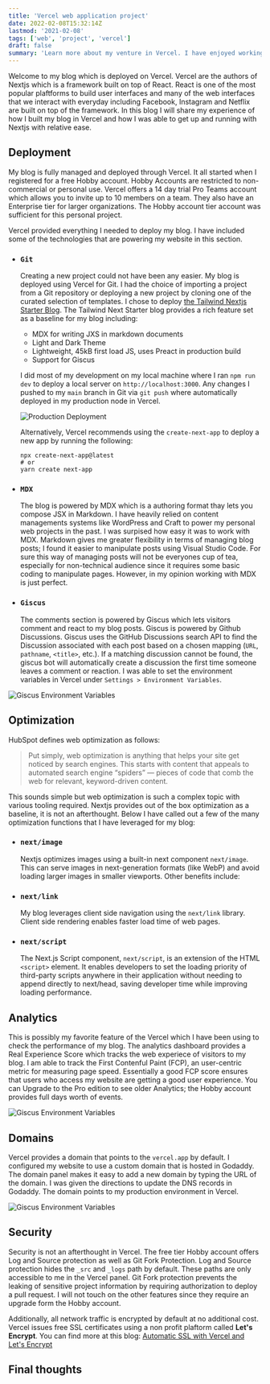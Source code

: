 ```yaml
---
title: 'Vercel web application project'
date: 2022-02-08T15:32:14Z
lastmod: '2021-02-08'
tags: ['web', 'project', 'vercel']
draft: false
summary: 'Learn more about my venture in Vercel. I have enjoyed working with the platform and developing this site'
---
```


Welcome to my blog which is deployed on Vercel. Vercel are the authors of Nextjs which is a framework built on top of React. React is one of the most popular plaftforms to build user interfaces and many of the web interfaces that we interact with everyday including Facebook, Instagram and Netflix are built on top of the framework. In this blog I will share my experience of how I built my blog in Vercel and how I was able to get up and running with Nextjs with relative ease.

## Deployment

My blog is fully managed and deployed through Vercel. It all started when I registered for a free Hobby account. Hobby Accounts are restricted to non-commercial or personal use. Vercel offers a 14 day trial Pro Teams account which allows you to invite up to 10 members on a team. They also have an Enterprise tier for larger organizations. The Hobby account tier account was sufficient for this personal project.

Vercel provided everything I needed to deploy my blog. I have included some of the technologies that are powering my website in this section.

- ### `Git`
    Creating a new project could not have been any easier. My blog is deployed using Vercel for Git. I had the choice of importing a project from a Git repository or deploying a new project by cloning one of the curated selection of templates. I chose to deploy [the Tailwind Nextjs Starter Blog](https://tailwind-nextjs-starter-blog.vercel.app/blog/introducing-tailwind-nextjs-starter-blog). The Tailwind Next Starter blog provides a rich feature set as a baseline for my blog including:

    - MDX for writing JXS in markdown documents
    - Light and Dark Theme
    - Lightweight, 45kB first load JS, uses Preact in production build
    - Support for Giscus

    I did most of my development on my local machine where I ran `npm run dev` to deploy a local server on  `http://localhost:3000`. Any changes I pushed to my `main` branch in Git via `git push` where automatically deployed in my production node in Vercel.

    ![Production Deployment](/static/images/building.png)
    
    Alternatively, Vercel recommends using the `create-next-app` to deploy a new app by running the following:

    ```
    npx create-next-app@latest
    # or
    yarn create next-app
    ```

- ### `MDX`
    The blog is powered by MDX which is a authoring format thay lets you compose JSX in Markdown. I have heavily relied on content managements systems like WordPress and Craft to power my personal web projects in the past. I was surpised how easy it was to work with MDX. Markdown gives me greater flexibility in terms of managing blog posts; I found it easier to manipulate posts using Visual Studio Code. For sure this way of managing posts will not be everyones cup of tea, especially for non-technical audience since it requires some basic coding to manipulate pages. However, in my opinion working with MDX is just perfect.

- ### `Giscus`
    The comments section is powered by Giscus which lets visitors comment and react to my blog posts. Giscus is powered by Github Discussions. Giscus uses the GitHub Discussions search API to find the Discussion associated with each post based on a chosen mapping (`URL`, `pathname`, `<title>`, etc.). If a matching discussion cannot be found, the giscus bot will automatically create a discussion the first time someone leaves a comment or reaction. I was able to set the environment variables in Vercel under `Settings > Environment Variables`. 
    
![Giscus Environment Variables](/static/images/environment.png)

## Optimization

HubSpot defines web optimization as follows:
   > Put simply, web optimization is anything that helps your site get noticed by search engines. This starts with content that appeals to automated search engine “spiders” — pieces of code that comb the web for relevant, keyword-driven content.

This sounds simple but web optimization is such a complex topic with various tooling required. Nextjs provides out of the box optimization as a baseline, it is not an afterthought. Below I have called out a few of the many optimization functions that I have leveraged for my blog:

- ### `next/image`
    Nextjs optimizes images using a built-in next component `next/image`. This can serve images in next-generation formats (like WebP) and avoid loading larger images in smaller viewports. Other benefits include:

- ### `next/link`
    My blog leverages client side navigation using the `next/link` library. Client side rendering enables faster load time of web pages. 

- ### `next/script`
    The Next.js Script component, `next/script`, is an extension of the HTML `<script>` element. It enables developers to set the loading priority of third-party scripts anywhere in their application without needing to append directly to next/head, saving developer time while improving loading performance.

## Analytics

This is possibly my favorite feature of the Vercel which I have been using to check the performance of my blog. The analytics dashboard provides a Real Experience Score which tracks the web experiece of visitors to my blog. I am able to track the First Contenful Paint (FCP), an user-centric metric for measuring page speed. Essentially a good FCP score ensures that users who access my website are getting a good user experience. You can Upgrade to the Pro edition to see older Analytics; the Hobby account provides full days worth of events.

![Giscus Environment Variables](/static/images/analytics.png)

## Domains

Vercel provides a domain that points to the `vercel.app` by default. I configured my website to use a custom domain that is hosted in Godaddy. The domain panel makes it easy to add a new domain by typing the URL of the domain. I was given the directions to update the DNS records in Godaddy. The domain points to my production environment in Vercel.

![Giscus Environment Variables](/static/images/domain.png)

## Security

Security is not an afterthought in Vercel. The free tier Hobby account offers Log and Source protection as well as Git Fork Protection. Log and Source protection hides the `_src` and `_logs` path by default. These paths are only accessible to me in the Vercel panel. Git Fork protection prevents the leaking of sensitive project information by requiring authorization to deploy a pull request. I will not touch on the other features since they require an upgrade form the Hobby account. 

Additionally, all network traffic is encrypted by default at no additional cost. Vercel issues free SSL certificates using a non profit plaftorm called **Let's Encrypt**. You can find more at this blog: [Automatic SSL with Vercel and Let's Encrypt](https://vercel.com/blog/automatic-ssl-with-vercel-lets-encrypt)

## Final thoughts



